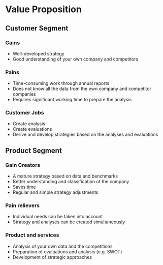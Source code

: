# Value Proposition
## Customer Segment
### Gains
* Well-developed strategy
* Good understanding of your own company and competitors

### Pains
* Time-consuming work through  annual reports
* Does not know all the data from the own company and competitor companies
* Requires significant working time to prepare the analysis

### Customer Jobs
* Create analysis
* Create evaluations
* Derive and develop strategies based on the analyses and evaluations

## Product Segment
### Gain Creators
* A mature strategy based on data and benchmarks
* Better understanding and classification of the company
* Saves time
* Regular and simple strategy adjustments

### Pain relievers
* Individual needs can be taken into account
* Strategy and analyses can be created simultaneously

### Product and services
* Analysis of your own data and the competitions
* Preparation of evaluations and analysis (e.g. SWOT)
* Development of strategic approaches